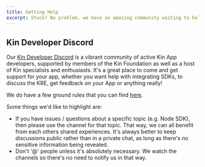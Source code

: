 ```yaml
---
title: Getting Help
excerpt: Stuck? No problem, we have an amazing community waiting to help out.
---
```


## Kin Developer Discord

Our [Kin Developer Discord](https://discord.gg/kdRyUNmHDn) is a vibrant community of active Kin App developers, supported by members of the Kin Foundation as well as a host of Kin specialists and enthusiasts. It's a great place to come and get support for your app, whether you want help with integrating SDKs, to discuss the KRE, get feedback on your App or anything really!

<Help discord />

We do have a few ground rules that you can find [here](https://discord.com/channels/808859554997469244/811112734758404116).

Some things we'd like to highlight are:

- If you have issues / questions about a specific topic (e.g. Node SDK), then please use the channel for that topic. That way, we can all benefit from each others shared experiences. It's always better to keep discussions public rather than in a private chat, as long as there's no sensitive information being revealed.
- Don't '@' people unless it's absolutely necessary. We watch the channels so there's no need to notify us in that way.

